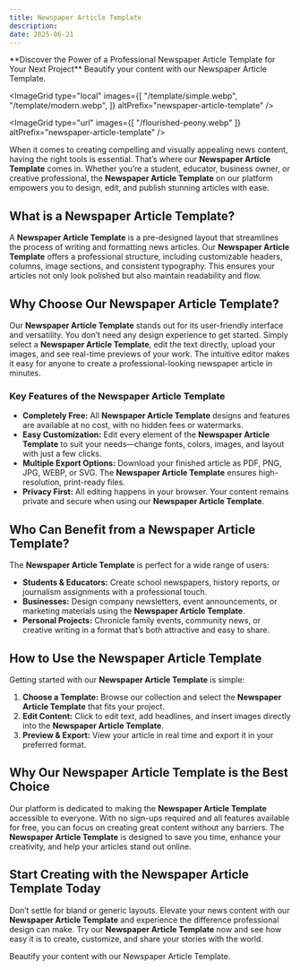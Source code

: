 ```yaml
---
title: Newspaper Article Template
description: 
date: 2025-06-21
---
```


<Callout type="success">
  **Discover the Power of a Professional Newspaper Article Template for Your Next Project**
</Callout>

<Card href="https://newspaper-template.org/en" title="Get Started for Free !">
    Beautify your content with our Newspaper Article Template.
</Card>

<ImageGrid 
type="local"
images={[
  "/template/simple.webp", 
  "/template/modern.webp",
]} 
altPrefix="newspaper-article-template"
/>

<ImageGrid 
type="url"
images={[
  "/flourished-peony.webp"
]} 
altPrefix="newspaper-article-template"
/>

When it comes to creating compelling and visually appealing news content, having the right tools is essential. That’s where our **Newspaper Article Template** comes in. Whether you’re a student, educator, business owner, or creative professional, the **Newspaper Article Template** on our platform empowers you to design, edit, and publish stunning articles with ease.

## What is a Newspaper Article Template?

A **Newspaper Article Template** is a pre-designed layout that streamlines the process of writing and formatting news articles. Our **Newspaper Article Template** offers a professional structure, including customizable headers, columns, image sections, and consistent typography. This ensures your articles not only look polished but also maintain readability and flow.

## Why Choose Our Newspaper Article Template?

Our **Newspaper Article Template** stands out for its user-friendly interface and versatility. You don’t need any design experience to get started. Simply select a **Newspaper Article Template**, edit the text directly, upload your images, and see real-time previews of your work. The intuitive editor makes it easy for anyone to create a professional-looking newspaper article in minutes.

### Key Features of the Newspaper Article Template

- **Completely Free:** All **Newspaper Article Template** designs and features are available at no cost, with no hidden fees or watermarks.
- **Easy Customization:** Edit every element of the **Newspaper Article Template** to suit your needs—change fonts, colors, images, and layout with just a few clicks.
- **Multiple Export Options:** Download your finished article as PDF, PNG, JPG, WEBP, or SVG. The **Newspaper Article Template** ensures high-resolution, print-ready files.
- **Privacy First:** All editing happens in your browser. Your content remains private and secure when using our **Newspaper Article Template**.

## Who Can Benefit from a Newspaper Article Template?

The **Newspaper Article Template** is perfect for a wide range of users:

- **Students & Educators:** Create school newspapers, history reports, or journalism assignments with a professional touch.
- **Businesses:** Design company newsletters, event announcements, or marketing materials using the **Newspaper Article Template**.
- **Personal Projects:** Chronicle family events, community news, or creative writing in a format that’s both attractive and easy to share.

## How to Use the Newspaper Article Template

Getting started with our **Newspaper Article Template** is simple:

1. **Choose a Template:** Browse our collection and select the **Newspaper Article Template** that fits your project.
2. **Edit Content:** Click to edit text, add headlines, and insert images directly into the **Newspaper Article Template**.
3. **Preview & Export:** View your article in real time and export it in your preferred format.

## Why Our Newspaper Article Template is the Best Choice

Our platform is dedicated to making the **Newspaper Article Template** accessible to everyone. With no sign-ups required and all features available for free, you can focus on creating great content without any barriers. The **Newspaper Article Template** is designed to save you time, enhance your creativity, and help your articles stand out online.

## Start Creating with the Newspaper Article Template Today

Don’t settle for bland or generic layouts. Elevate your news content with our **Newspaper Article Template** and experience the difference professional design can make. Try our **Newspaper Article Template** now and see how easy it is to create, customize, and share your stories with the world.

<Card href="https://newspaper-template.org/en" title="Get Started for Free !">
    Beautify your content with our Newspaper Article Template.
</Card>
